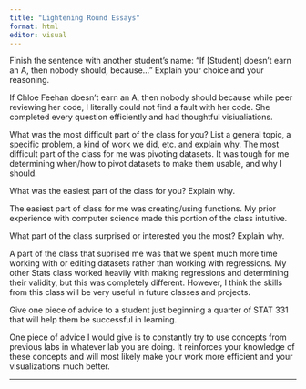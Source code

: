```yaml
---
title: "Lightening Round Essays"
format: html
editor: visual
---
```


Finish the sentence with another student's name: "If \[Student\] doesn't earn an A, then nobody should, because..." Explain your choice and your reasoning.

If Chloe Feehan doesn't earn an A, then nobody should because while peer reviewing her code, I literally could not find a fault with her code. She completed every question efficiently and had thoughtful visiualiations.

What was the most difficult part of the class for you? List a general topic, a specific problem, a kind of work we did, etc. and explain why. The most difficult part of the class for me was pivoting datasets. It was tough for me determining when/how to pivot datasets to make them usable, and why I should.

What was the easiest part of the class for you? Explain why.

The easiest part of class for me was creating/using functions. My prior experience with computer science made this portion of the class intuitive.

What part of the class surprised or interested you the most? Explain why.

A part of the class that suprised me was that we spent much more time working with or editing datasets rather than working with regressions. My other Stats class worked heavily with making regressions and determining their validity, but this was completely different. However, I think the skills from this class will be very useful in future classes and projects.

Give one piece of advice to a student just beginning a quarter of STAT 331 that will help them be successful in learning.

One piece of advice I would give is to constantly try to use concepts from previous labs in whatever lab you are doing. It reinforces your knowledge of these concepts and will most likely make your work more efficient and your visualizations much better.

------------------------------------------------------------------------
